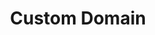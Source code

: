 ---
title: "Custom Domain"
description: "OnSpace AI makes it easy to publish your project to the web, either on a free OnSpace staging subdomain (e.g. yoursite.onspace.app) or your own custom domain. This guide walks you through how to connect your domain, troubleshoot common issues, and understand your options across different hosting providers."
icon: "globe"
---